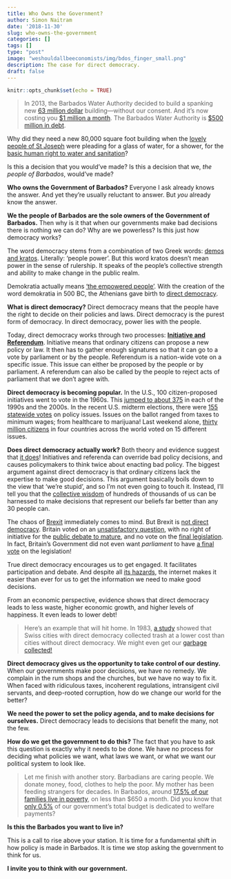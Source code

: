 ```yaml
---
title: Who Owns the Government?
author: Simon Naitram
date: '2018-11-30'
slug: who-owns-the-government
categories: []
tags: []
type: "post"
image: "weshouldallbeeconomists/img/bdos_finger_small.png"
description: The case for direct democracy.
draft: false
---
```


```r
knitr::opts_chunk$set(echo = TRUE)
```

>In 2013, the Barbados Water Authority decided to build a spanking new [63 million dollar](https://barbadostoday.bb/2014/03/26/bwa-home-50-per-cent-complete/){target="_blank"} building---without our consent. And it's now costing you [$1 million a month](https://www.barbadosadvocate.com/news/contracts-be-renegotiated){target="_blank"}. The Barbados Water Authority is [$500 million in debt](https://barbadostoday.bb/2018/05/03/drowning-in-debt/){target="_blank"}.

Why did they need a new 80,000 square foot building when the [lovely people of St Joseph](https://www.pressreader.com/barbados/daily-nation-barbados/20130402/281582353090903){target="_blank"} were pleading for a glass of water, for a shower, for the [basic human right to water and sanitation](http://www.un.org/waterforlifedecade/human_right_to_water.shtml ){target="_blank"}?
 
Is this a decision that you would've made? Is this a decision that we, *the people of Barbados*, would've made?

**Who owns the Government of Barbados?** Everyone I ask already knows the answer. And yet they’re usually reluctant to answer. But *you* already know the answer.

**We the people of Barbados are the sole owners of the Government of Barbados.** Then why is it that when our governments make bad decisions there is nothing we can do? Why are we powerless? Is this just how democracy works?

The word democracy stems from a combination of two Greek words: [demos and kratos](https://en.wikipedia.org/wiki/Demokratia){target="_blank"}. Literally: 'people power'. But this word kratos doesn't mean power in the sense of rulership. It speaks of the people's collective strength and ability to make change in the public realm.

Demokratia actually means ['the empowered people'](https://www.princeton.edu/~pswpc/pdfs/ober/090704.pdf){target="_blank"}. With the creation of the word demokratia in 500 BC, the Athenians gave birth to [direct democracy](https://en.wikipedia.org/wiki/Direct_democracy){target="_blank"}. 

**What is direct democracy?** Direct democracy means that the people have the right to decide on their policies and laws. Direct democracy is the purest form of democracy. In direct democracy, power lies with the people.

Today, direct democracy works through two processes: [**Initiative and Referendum**](http://www.ncsl.org/research/elections-and-campaigns/initiative-referendum-and-recall-overview.aspx){target="_blank"}. Initiative means that ordinary citizens can propose a new policy or law. It then has to gather enough signatures so that it can go to a vote by parliament or by the people. Referendum is a nation-wide vote on a specific issue. This issue can either be proposed by the people or by parliament. A referendum can also be called by the people to reject acts of parliament that we don't agree with.

**Direct democracy is becoming popular.** In the U.S., 100 citizen-proposed initiatives went to vote in the 1960s. This [jumped to about 375](http://www.iandrinstitute.org/data.cfm){target="_blank"} in each of the 1990s and the 2000s. In the recent U.S. midterm elections, there were [155 statewide votes](https://ballotpedia.org/2018_ballot_measures){target="_blank"} on policy issues. Issues on the ballot ranged from taxes to minimum wages; from healthcare to marijuana! Last weekend alone, [thirty million citizens](https://www.swissinfo.ch/eng/politics/historic-vote-weekend_champions-league-finals-for-modern-direct-democracy/44562998){target="_blank"} in four countries across the world voted on 15 different issues.

**Does direct democracy actually work?** Both theory and evidence suggest that [it does](https://pubs.aeaweb.org/doi/pdfplus/10.1257/0895330054048713){target="_blank"}! Initiatives and referenda can override bad policy decisions, and causes policymakers to think twice about enacting bad policy. 
The biggest argument against direct democracy is that ordinary citizens lack the expertise to make good decisions. This argument basically boils down to the view that 'we're stupid', and so I’m not even going to touch it. Instead, I’ll tell you that the [collective wisdom](https://en.wikipedia.org/wiki/Wisdom_of_the_crowd){target="_blank"} of hundreds of thousands of us can be harnessed to make decisions that represent our beliefs far better than any 30 people can. 

The chaos of [Brexit](https://www.bbc.com/news/uk-politics-32810887) immediately comes to mind. But Brexit is [not direct democracy](https://blogs.kent.ac.uk/uk-eu-ref-watch/2015/11/17/the-brexit-referendum-and-direct-democracy-should-we-be-more-like-the-swiss/). Britain voted on an [unsatisfactory question](http://blogs.lse.ac.uk/brexit/2017/05/17/the-brexit-referendum-question-was-flawed-in-its-design/), with no right of initiative for the [public debate to mature](https://blogs.kent.ac.uk/uk-eu-ref-watch/2015/11/17/the-brexit-referendum-and-direct-democracy-should-we-be-more-like-the-swiss/), and no vote on the [final legislation](http://blogs.lse.ac.uk/politicsandpolicy/how-a-referendum-might-actually-support-democracy/). In fact, Britain's Government did not even want *parliament* to have [a final vote](https://www.bbc.com/news/av/uk-politics-38729021/gina-miller-on-brexit-ruling-parliament-alone-is-sovereign) on the legislation!

True direct democracy encourages us to get engaged. It facilitates participation and debate. And despite all [its hazards](https://www.debatingeurope.eu/2016/12/07/internet-bad-democracy/#.XAGdzKfMyRY), the internet makes it easier than ever for us to get the information we need to make good decisions.

From an economic perspective, evidence shows that direct democracy leads to less waste, higher economic growth, and higher levels of happiness. It even leads to lower debt! 

>Here's an example that will hit home. In 1983, [a study](https://www.jstor.org/stable/40911894){target="_blank"}  showed that Swiss cities with direct democracy collected trash at a lower cost than cities without direct democracy. We might even get our [garbage collected!](https://barbadostoday.bb/2018/02/08/disgraceful/){target="_blank"}

**Direct democracy gives us the opportunity to take control of our destiny.** When our governments make poor decisions, we have no remedy. We complain in the rum shops and the churches, but we have no way to fix it. When faced with ridiculous taxes, incoherent regulations, intransigent civil servants, and deep-rooted corruption, how do we change our world for the better? 

**We need the power to set the policy agenda, and to make decisions for ourselves.** Direct democracy leads to decisions that benefit the many, not the few.

**How do we get the government to do this?** The fact that you have to ask this question is exactly why it needs to be done. We have no process for deciding what policies we want, what laws we want, or what we want our political system to look like. 

> Let me finish with another story. Barbadians are caring people. We donate money, food, clothes to help the poor. My mother has been feeding strangers for decades. In Barbados, around [17.5% of our families live in poverty](http://www.cbc.bb/index.php/news/item/2059-poverty-on-the-rise-in-barbados), on less than $650 a month. Did you know that [only 0.5%](https://www.barbadosparliament.com/document/listall/3){target="_blank"} of our government's total budget is dedicated to welfare payments?

**Is this the Barbados you want to live in?**

This is a call to rise above your station. It is time for a fundamental shift in how policy is made in Barbados. It is time we stop asking the government to think for us. 

**I invite you to think with our government.**
